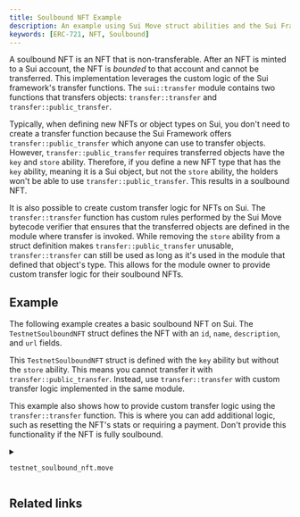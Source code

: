 ```yaml
---
title: Soulbound NFT Example
description: An example using Sui Move struct abilities and the Sui Framework's `transfer` module to make a NFT soulbound (non-transferable).
keywords: [ERC-721, NFT, Soulbound]
---
```


A soulbound NFT is an NFT that is non-transferable. After an NFT is minted to a Sui account, the NFT is _bounded_ to that account and cannot be transferred. This implementation leverages the custom logic of the Sui framework's transfer functions. The <UnsafeLink href="/references/framework/sui-framework/transfer">`sui::transfer` module</UnsafeLink> contains two functions that transfers objects: <UnsafeLink href="/references/framework/sui-framework/transfer#function-transfer">`transfer::transfer`</UnsafeLink> and <UnsafeLink href="/references/framework/sui-framework/transfer#function-public_transfer">`transfer::public_transfer`</UnsafeLink>.

Typically, when defining new NFTs or object types on Sui, you don't need to create a transfer function because the Sui Framework offers `transfer::public_transfer` which anyone can use to transfer objects. However, `transfer::public_transfer` requires transferred objects have the `key` and `store` ability. Therefore, if you define a new NFT type that has the `key` ability, meaning it is a Sui object, but not the `store` ability, the holders won't be able to use `transfer::public_transfer`. This results in a soulbound NFT.

It is also possible to create custom transfer logic for NFTs on Sui. The `transfer::transfer` function has custom rules performed by the Sui Move bytecode verifier that ensures that the transferred objects are defined in the module where transfer is invoked. While removing the `store` ability from a struct definition makes `transfer::public_transfer` unusable, `transfer::transfer` can still be used as long as it's used in the module that defined that object's type. This allows for the module owner to provide custom transfer logic for their soulbound NFTs. 

## Example

The following example creates a basic soulbound NFT on Sui. The `TestnetSoulboundNFT` struct defines the NFT with an `id`, `name`, `description`, and `url` fields. 

<ImportContent source="examples/move/nft-soulbound/sources/testnet_soulbound_nft.move" mode="code" struct="TestnetSoulboundNFT" noComments />

This `TestnetSoulboundNFT` struct is defined with the `key` ability but without the `store` ability. This means you cannot transfer it with `transfer::public_transfer`. Instead, use `transfer::transfer` with custom transfer logic implemented in the same module. 

This example also shows how to provide custom transfer logic using the `transfer::transfer` function. This is where you can add additional logic, such as resetting the NFT's stats or requiring a payment. Don't provide this functionality if the NFT is fully soulbound. 

<ImportContent source="examples/move/nft-soulbound/sources/testnet_soulbound_nft.move" mode="code" fun="transfer" />

<details>

<summary>

`testnet_soulbound_nft.move` 

</summary>

<ImportContent source="examples/move/nft-soulbound/sources/testnet_soulbound_nft.move" mode="code" />

</details>

## Related links

<RelatedLink href="https://github.com/MystenLabs/sui/tree/main/examples/move/nft-soulbound" label="Soulbound NFT example source code" desc="The source code that this document references." />
<RelatedLink to="/guides/developer/nft/nft-rental.mdx" />
<RelatedLink to="/guides/developer/nft/asset-tokenization.mdx" />
